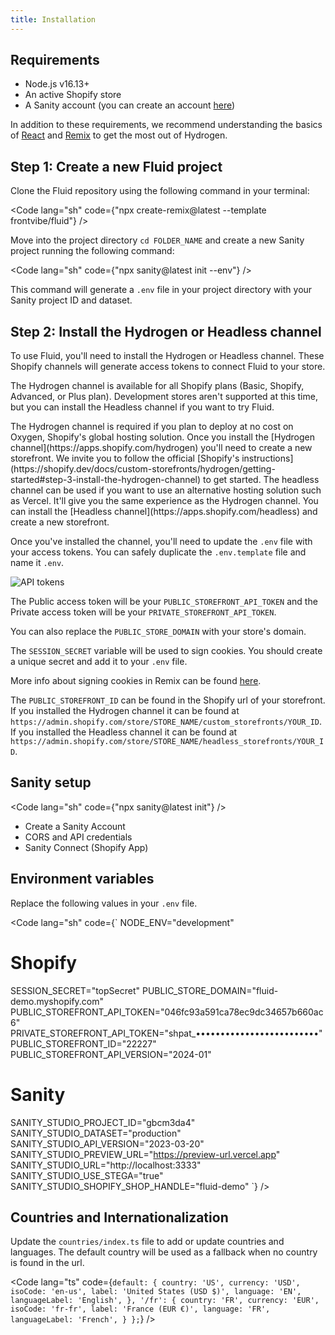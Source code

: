 ```yaml
---
title: Installation
---
```



## Requirements

- Node.js v16.13+
- An active Shopify store
- A Sanity account (you can create an account [here](https://www.sanity.io/login/sign-up))

In addition to these requirements, we recommend understanding the basics of [React](https://react.dev/) and [Remix](https://remix.run/) to get the most out of Hydrogen.

## Step 1: Create a new Fluid project

Clone the Fluid repository using the following command in your terminal:

<Code lang="sh" code={"npx create-remix@latest --template frontvibe/fluid"} />

Move into the project directory `cd FOLDER_NAME` and create a new Sanity project running the following command:

<Code lang="sh" code={"npx sanity@latest init --env"} />

This command will generate a `.env` file in your project directory with your Sanity
project ID and dataset.

## Step 2: Install the Hydrogen or Headless channel

To use Fluid, you'll need to install the Hydrogen or Headless channel.
These Shopify channels will generate access tokens to connect Fluid to your store.

The Hydrogen channel is available for all Shopify plans (Basic, Shopify, Advanced, or Plus plan).
Development stores aren't supported at this time, but you can install the Headless channel if you want to try Fluid.

<Tabs>
  <TabItem label="Hydrogen channel">
    The Hydrogen channel is required if you plan to deploy at no cost on Oxygen,
    Shopify's global hosting solution. Once you install the [Hydrogen
    channel](https://apps.shopify.com/hydrogen) you'll need to create a new
    storefront. We invite you to follow the official [Shopify's
    instructions](https://shopify.dev/docs/custom-storefronts/hydrogen/getting-started#step-3-install-the-hydrogen-channel)
    to get started.
  </TabItem>
  <TabItem label="Headless channel">
    The headless channel can be used if you want to use an alternative hosting
    solution such as Vercel. It'll give you the same experience as the Hydrogen
    channel. You can install the [Headless
    channel](https://apps.shopify.com/headless) and create a new storefront.
  </TabItem>
</Tabs>

Once you've installed the channel, you'll need to update the `.env` file with your access tokens. You can safely duplicate the `.env.template` file and name it `.env`.

![API tokens](../../../assets/api_tokens.png)

The Public access token will be your `PUBLIC_STOREFRONT_API_TOKEN` and the Private access token will be your `PRIVATE_STOREFRONT_API_TOKEN`.

You can also replace the `PUBLIC_STORE_DOMAIN` with your store's domain.

The `SESSION_SECRET` variable will be used to sign cookies. You should create a unique secret and add it to your `.env` file.

More info about signing cookies in Remix can be found [here](https://remix.run/docs/en/main/utils/cookies#signing-cookies).

The `PUBLIC_STOREFRONT_ID` can be found in the Shopify url of your storefront. If you installed the Hydrogen channel it can be found at `https://admin.shopify.com/store/STORE_NAME/custom_storefronts/YOUR_ID`.\
If you installed the Headless channel it can be found at `https://admin.shopify.com/store/STORE_NAME/headless_storefronts/YOUR_ID`.

## Sanity setup

<Code lang="sh" code={"npx sanity@latest init"} />

- Create a Sanity Account
- CORS and API credentials
- Sanity Connect (Shopify App)

## Environment variables

Replace the following values in your `.env` file.

<Code
  lang="sh"
  code={`
NODE_ENV="development"
# Shopify
SESSION_SECRET="topSecret"
PUBLIC_STORE_DOMAIN="fluid-demo.myshopify.com"
PUBLIC_STOREFRONT_API_TOKEN="046fc93a591ca78ec9dc34657b660ac6"
PRIVATE_STOREFRONT_API_TOKEN="shpat_•••••••••••••••••••••••••"
PUBLIC_STOREFRONT_ID="22227"
PUBLIC_STOREFRONT_API_VERSION="2024-01"
# Sanity
SANITY_STUDIO_PROJECT_ID="gbcm3da4"
SANITY_STUDIO_DATASET="production"
SANITY_STUDIO_API_VERSION="2023-03-20"
SANITY_STUDIO_PREVIEW_URL="https://preview-url.vercel.app"
SANITY_STUDIO_URL="http://localhost:3333"
SANITY_STUDIO_USE_STEGA="true"
SANITY_STUDIO_SHOPIFY_SHOP_HANDLE="fluid-demo"
  `}
/>

## Countries and Internationalization

Update the `countries/index.ts` file to add or update countries and languages.
The default country will be used as a fallback when no country is found in the url.

<Code
  lang="ts"
  code={`
  default: {
    country: 'US',
    currency: 'USD',
    isoCode: 'en-us',
    label: 'United States (USD $)',
    language: 'EN',
    languageLabel: 'English',
  },
  '/fr': {
    country: 'FR',
    currency: 'EUR',
    isoCode: 'fr-fr',
    label: 'France (EUR €)',
    language: 'FR',
    languageLabel: 'French',
  }
};
`}
/>
